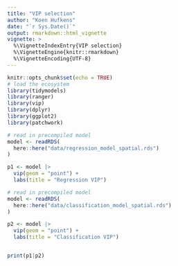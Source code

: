 ```yaml
---
title: "VIP selection"
author: "Koen Hufkens"
date: "`r Sys.Date()`"
output: rmarkdown::html_vignette
vignette: >
  %\VignetteIndexEntry{VIP selection}
  %\VignetteEngine{knitr::rmarkdown}
  %\VignetteEncoding{UTF-8}
---
```


```r
knitr::opts_chunk$set(echo = TRUE)
# load the ecosystem
library(tidymodels)
library(ranger)
library(vip)
library(dplyr)
library(ggplot2)
library(patchwork)

```

```r

# read in precompiled model
model <- readRDS(
  here::here("data/regression_model_spatial.rds")
)

p1 <- model |>
  vip(geom = "point") +
  labs(title = "Regression VIP")

# read in precompiled model
model <- readRDS(
  here::here("data/classification_model_spatial.rds")
)

p2 <- model |>
  vip(geom = "point") +
  labs(title = "Classification VIP")


print(p1|p2)

```
